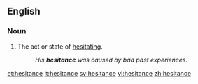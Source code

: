 ==English==

===Noun===
{{en-noun|-}}

# The act or state of [[hesitate|hesitating]].
#:''His '''hesitance''' was caused by bad past experiences.''

[[et:hesitance]]
[[it:hesitance]]
[[sv:hesitance]]
[[vi:hesitance]]
[[zh:hesitance]]
